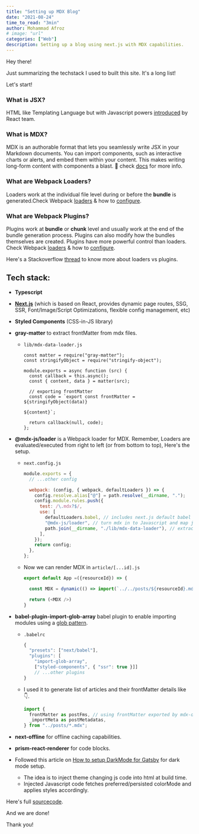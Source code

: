 ```yaml
---
title: "Setting up MDX Blog"
date: "2021-08-24"
time_to_read: "3min"
author: Mohammad Afroz
# image: "url"
categories: ["Web"]
description: Setting up a blog using next.js with MDX capabilities.
---
```


Hey there!

Just summarizing the techstack I used to built this site. It's a long list!

Let's start!

### What is JSX?

HTML like Templating Language but with Javascript powers [introduced](https://reactjs.org/docs/introducing-jsx.html) by React team.

### What is MDX?

MDX is an authorable format that lets you seamlessly write JSX in your Markdown documents. You can import components, such as interactive charts or alerts, and embed them within your content. This makes writing long-form content with components a blast. 🚀 check [docs](https://mdxjs.com/mdx/) for more info.

### What are Webpack Loaders?

Loaders work at the individual file level during or before the **bundle** is generated.Check Webpack [loaders](https://webpack.js.org/concepts/loaders/#loader-features) & how to [configure](https://webpack.js.org/concepts/loaders/#configuration).

### What are Webpack Plugins?

Plugins work at **bundle** or **chunk** level and usually work at the end of the bundle generation process. Plugins can also modify how the bundles themselves are created. Plugins have more powerful control than loaders. Check Webpack [loaders](https://webpack.js.org/concepts/plugins/) & how to [configure](https://webpack.js.org/concepts/plugins/#configuration).

Here's a Stackoverflow [thread](https://stackoverflow.com/questions/37452402/webpack-loaders-vs-plugins-whats-the-difference) to know more about loaders vs plugins.

## Tech stack:

- **Typescript**
- **[Next.js](https://nextjs.org/docs)** (which is based on React, provides dynamic page routes, SSG, SSR, Font/Image/Script Optimizations, flexible config management, etc)
- **Styled Components** (CSS-in-JS library)
- **gray-matter** to extract frontMatter from mdx files.

  - `lib/mdx-data-loader.js`

    ```js-ln
    const matter = require("gray-matter");
    const stringifyObject = require("stringify-object");

    module.exports = async function (src) {
      const callback = this.async();
      const { content, data } = matter(src);

      // exporting frontMatter
      const code = `export const frontMatter = ${stringifyObject(data)}

    ${content}`;

      return callback(null, code);
    };
    ```

- **@mdx-js/loader** is a Webpack loader for MDX. Remember, Loaders are evaluated/executed from right to left (or from bottom to top), Here's the setup.

  - `next.config.js`

    ```js
    module.exports = {
      // ...other config

      webpack: (config, { webpack, defaultLoaders }) => {
        config.resolve.alias["@"] = path.resolve(__dirname, ".");
        config.module.rules.push({
          test: /\.mdx?$/,
          use: [
            defaultLoaders.babel, // includes next.js default babel conf/loaders
            "@mdx-js/loader", // turn mdx in to Javascript and map js-components to HTML elements based on Markdown syntax
            path.join(__dirname, "./lib/mdx-data-loader"), // extract frontMatter from mdx
          ],
        });
        return config;
      },
    };
    ```

  - Now we can render MDX in `article/[...id].js`

    ```js
    export default App =({resourceId}) => {

      const MDX = dynamic(() => import(`../../posts/${resourceId}.mdx`)

      return (<MDX />)
    }

    ```

- **babel-plugin-import-glob-array** babel plugin to enable importing modules using a [glob pattern](<https://en.wikipedia.org/wiki/Glob_(programming)>).

  - `.babelrc`

    ```js
    {
      "presets": ["next/babel"],
      "plugins": [
        "import-glob-array",
        ["styled-components", { "ssr": true }]]
        // ...other plugins
    }
    ```

  - I used it to generate list of articles and their frontMatter details like 👇.

    ```js
    import {
      frontMatter as postFms, // using frontMatter exported by mdx-data-loader
      _importMeta as postMetadatas,
    } from "../posts/*.mdx";
    ```

- **next-offline** for offline caching capabilities.
- **prism-react-renderer** for code blocks.
- Followed this article on [How to setup DarkMode for Gatsby](https://www.joshwcomeau.com/react/dark-mode/) for dark mode setup.

  - The idea is to inject theme changing js code into html at build time.
  - Injected Javascript code fetches preferred/persisted colorMode and applies styles accordingly.

Here's full [sourcecode](https://github.com/zkindest/zkindest.github.io).

And we are done!

Thank you!
